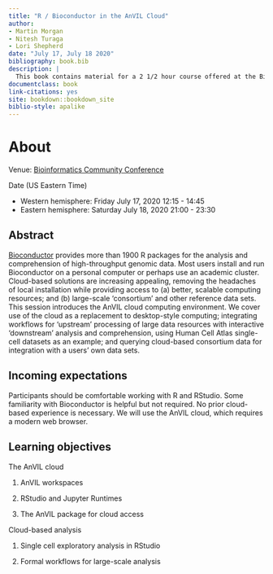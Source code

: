 ```yaml
--- 
title: "R / Bioconductor in the AnVIL Cloud"
author:
- Martin Morgan
- Nitesh Turaga
- Lori Shepherd
date: "July 17, July 18 2020"
bibliography: book.bib
description: |
  This book contains material for a 2 1/2 hour course offered at the Bioinformatics Community Conference 2020.
documentclass: book
link-citations: yes
site: bookdown::bookdown_site
biblio-style: apalike
---
```


# About {-}

Venue: [Bioinformatics Community Conference][BCC]

Date (US Eastern Time)

- Western hemisphere: Friday July 17, 2020 12:15 - 14:45
- Eastern hemisphere: Saturday July 18, 2020 21:00 - 23:30

[BCC]: https://bcc2020.sched.com/

## Abstract {-}

[Bioconductor][] provides more than 1900 R packages for the analysis
and comprehension of high-throughput genomic data. Most users install
and run Bioconductor on a personal computer or perhaps use an academic
cluster. Cloud-based solutions are increasing appealing, removing the
headaches of local installation while providing access to (a) better,
scalable computing resources; and (b) large-scale 'consortium' and
other reference data sets. This session introduces the AnVIL cloud
computing environment. We cover use of the cloud as a replacement to
desktop-style computing; integrating workflows for 'upstream'
processing of large data resources with interactive 'downstream'
analysis and comprehension, using Human Cell Atlas single-cell
datasets as an example; and querying cloud-based consortium data for
integration with a users' own data sets.

## Incoming expectations {-}

Participants should be comfortable working with R and RStudio.  Some
familiarity with Bioconductor is helpful but not required.  No prior
cloud-based experience is necessary. We will use the AnVIL cloud,
which requires a modern web browser.

## Learning objectives {-}

The AnVIL cloud

1. AnVIL workspaces

1. RStudio and Jupyter Runtimes

1. The AnVIL package for cloud access

Cloud-based analysis

1. Single cell exploratory analysis in RStudio

1. Formal workflows for large-scale analysis

[Bioconductor]: https://bioconductor.org
